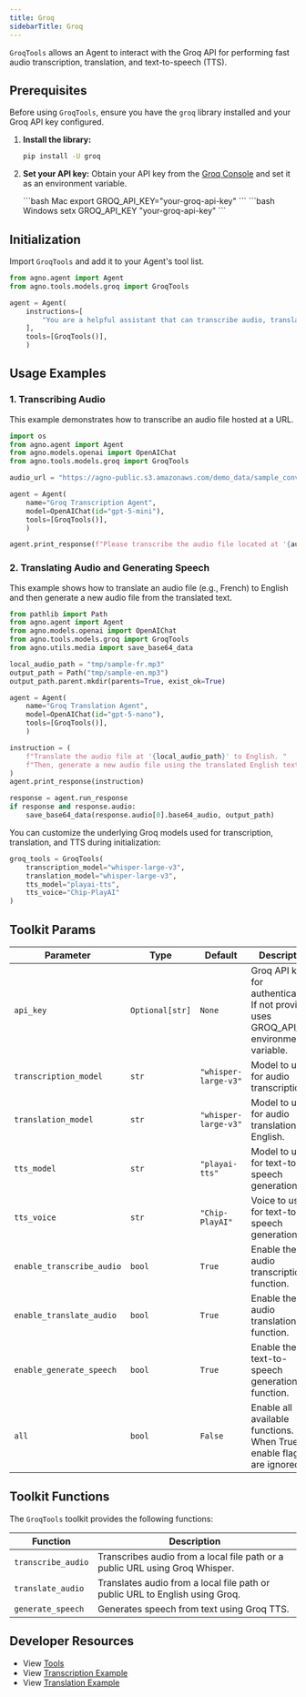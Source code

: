 ```yaml
---
title: Groq
sidebarTitle: Groq
---
```


`GroqTools` allows an Agent to interact with the Groq API for performing fast audio transcription, translation, and text-to-speech (TTS).

## Prerequisites

Before using `GroqTools`, ensure you have the `groq` library installed and your Groq API key configured.

1.  **Install the library:**
    ```bash
    pip install -U groq
    ```

2.  **Set your API key:** Obtain your API key from the [Groq Console](https://console.groq.com/keys) and set it as an environment variable.

    <CodeGroup>
    ```bash Mac
    export GROQ_API_KEY="your-groq-api-key"
    ```
    ```bash Windows
    setx GROQ_API_KEY "your-groq-api-key"
    ```
    </CodeGroup>

## Initialization

Import `GroqTools` and add it to your Agent's tool list.

```python
from agno.agent import Agent
from agno.tools.models.groq import GroqTools

agent = Agent(
    instructions=[
        "You are a helpful assistant that can transcribe audio, translate text and generate speech."
    ],
    tools=[GroqTools()],
    )
```



## Usage Examples

### 1. Transcribing Audio

This example demonstrates how to transcribe an audio file hosted at a URL.

```python transcription_agent.py
import os
from agno.agent import Agent
from agno.models.openai import OpenAIChat
from agno.tools.models.groq import GroqTools

audio_url = "https://agno-public.s3.amazonaws.com/demo_data/sample_conversation.wav"

agent = Agent(
    name="Groq Transcription Agent",
    model=OpenAIChat(id="gpt-5-mini"),
    tools=[GroqTools()],
    )

agent.print_response(f"Please transcribe the audio file located at '{audio_url}'")
```

### 2. Translating Audio and Generating Speech

This example shows how to translate an audio file (e.g., French) to English and then generate a new audio file from the translated text.

```python translation_agent.py
from pathlib import Path
from agno.agent import Agent
from agno.models.openai import OpenAIChat
from agno.tools.models.groq import GroqTools
from agno.utils.media import save_base64_data

local_audio_path = "tmp/sample-fr.mp3"
output_path = Path("tmp/sample-en.mp3")
output_path.parent.mkdir(parents=True, exist_ok=True)

agent = Agent(
    name="Groq Translation Agent",
    model=OpenAIChat(id="gpt-5-nano"),
    tools=[GroqTools()],
    )

instruction = (
    f"Translate the audio file at '{local_audio_path}' to English. "
    f"Then, generate a new audio file using the translated English text."
)
agent.print_response(instruction)

response = agent.run_response
if response and response.audio:
    save_base64_data(response.audio[0].base64_audio, output_path)
```
You can customize the underlying Groq models used for transcription, translation, and TTS during initialization:

```python
groq_tools = GroqTools(
    transcription_model="whisper-large-v3",
    translation_model="whisper-large-v3",
    tts_model="playai-tts",
    tts_voice="Chip-PlayAI"
)
```

## Toolkit Params

| Parameter                | Type           | Default                | Description                                                                                   |
| ------------------------ | -------------- | ---------------------- | --------------------------------------------------------------------------------------------- |
| `api_key`                | `Optional[str]`| `None`                 | Groq API key for authentication. If not provided, uses GROQ_API_KEY environment variable.   |
| `transcription_model`    | `str`          | `"whisper-large-v3"`   | Model to use for audio transcription.                                                        |
| `translation_model`      | `str`          | `"whisper-large-v3"`   | Model to use for audio translation to English.                                               |
| `tts_model`              | `str`          | `"playai-tts"`         | Model to use for text-to-speech generation.                                                  |
| `tts_voice`              | `str`          | `"Chip-PlayAI"`        | Voice to use for text-to-speech generation.                                                  |
| `enable_transcribe_audio`| `bool`         | `True`                 | Enable the audio transcription function.                                                     |
| `enable_translate_audio` | `bool`         | `True`                 | Enable the audio translation function.                                                       |
| `enable_generate_speech` | `bool`         | `True`                 | Enable the text-to-speech generation function.                                               |
| `all`                    | `bool`         | `False`                | Enable all available functions. When True, all enable flags are ignored.                     |

## Toolkit Functions

The `GroqTools` toolkit provides the following functions:

| Function           | Description                                                                   |
| ------------------ | ----------------------------------------------------------------------------- |
| `transcribe_audio` | Transcribes audio from a local file path or a public URL using Groq Whisper.  |
| `translate_audio`  | Translates audio from a local file path or public URL to English using Groq. |
| `generate_speech`  | Generates speech from text using Groq TTS. |

## Developer Resources

- View [Tools](https://github.com/agno-agi/agno/blob/main/libs/agno/agno/tools/models/groq.py)
- View [Transcription Example](https://github.com/agno-agi/agno/tree/v2.0/cookbook/models/groq/transcription_agent.py)
- View [Translation Example](https://github.com/agno-agi/agno/tree/v2.0/cookbook/models/groq/translation_agent.py)

